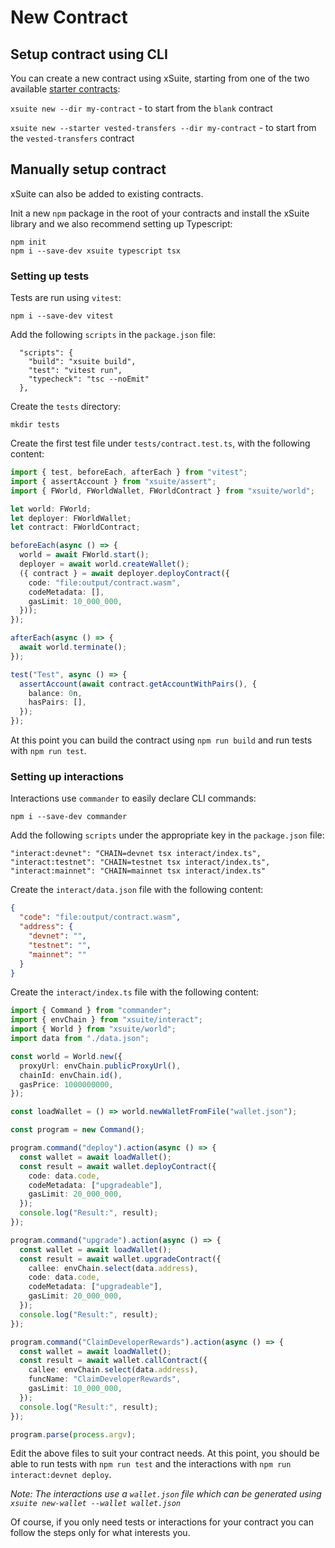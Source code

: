 # New Contract

## Setup contract using CLI

You can create a new contract using xSuite, starting from one of the two available [starter contracts](/#starter-contracts-audited):

`xsuite new --dir my-contract` - to start from the `blank` contract

`xsuite new --starter vested-transfers --dir my-contract` - to start from the `vested-transfers` contract

## Manually setup contract

xSuite can also be added to existing contracts.

Init a new `npm` package in the root of your contracts and install the xSuite library and we also recommend setting up Typescript:

```
npm init
npm i --save-dev xsuite typescript tsx
```

### Setting up tests

Tests are run using `vitest`:
```
npm i --save-dev vitest
```

Add the following `scripts` in the `package.json` file:
```
  "scripts": {
    "build": "xsuite build",
    "test": "vitest run",
    "typecheck": "tsc --noEmit"
  },
```

Create the `tests` directory:
```
mkdir tests
```

Create the first test file under `tests/contract.test.ts`, with the following content:

```ts
import { test, beforeEach, afterEach } from "vitest";
import { assertAccount } from "xsuite/assert";
import { FWorld, FWorldWallet, FWorldContract } from "xsuite/world";

let world: FWorld;
let deployer: FWorldWallet;
let contract: FWorldContract;

beforeEach(async () => {
  world = await FWorld.start();
  deployer = await world.createWallet();
  ({ contract } = await deployer.deployContract({
    code: "file:output/contract.wasm",
    codeMetadata: [],
    gasLimit: 10_000_000,
  }));
});

afterEach(async () => {
  await world.terminate();
});

test("Test", async () => {
  assertAccount(await contract.getAccountWithPairs(), {
    balance: 0n,
    hasPairs: [],
  });
});

```

At this point you can build the contract using `npm run build` and run tests with `npm run test`.

### Setting up interactions

Interactions use `commander` to easily declare CLI commands:
```
npm i --save-dev commander
```

Add the following `scripts` under the appropriate key in the `package.json` file:
```
"interact:devnet": "CHAIN=devnet tsx interact/index.ts",
"interact:testnet": "CHAIN=testnet tsx interact/index.ts",
"interact:mainnet": "CHAIN=mainnet tsx interact/index.ts"
```

Create the `interact/data.json` file with the following content:
```json
{
  "code": "file:output/contract.wasm",
  "address": {
    "devnet": "",
    "testnet": "",
    "mainnet": ""
  }
}

```

Create the `interact/index.ts` file with the following content:
```ts
import { Command } from "commander";
import { envChain } from "xsuite/interact";
import { World } from "xsuite/world";
import data from "./data.json";

const world = World.new({
  proxyUrl: envChain.publicProxyUrl(),
  chainId: envChain.id(),
  gasPrice: 1000000000,
});

const loadWallet = () => world.newWalletFromFile("wallet.json");

const program = new Command();

program.command("deploy").action(async () => {
  const wallet = await loadWallet();
  const result = await wallet.deployContract({
    code: data.code,
    codeMetadata: ["upgradeable"],
    gasLimit: 20_000_000,
  });
  console.log("Result:", result);
});

program.command("upgrade").action(async () => {
  const wallet = await loadWallet();
  const result = await wallet.upgradeContract({
    callee: envChain.select(data.address),
    code: data.code,
    codeMetadata: ["upgradeable"],
    gasLimit: 20_000_000,
  });
  console.log("Result:", result);
});

program.command("ClaimDeveloperRewards").action(async () => {
  const wallet = await loadWallet();
  const result = await wallet.callContract({
    callee: envChain.select(data.address),
    funcName: "ClaimDeveloperRewards",
    gasLimit: 10_000_000,
  });
  console.log("Result:", result);
});

program.parse(process.argv);

```

Edit the above files to suit your contract needs. At this point, you should be able to run tests with `npm run test` and the interactions with `npm run interact:devnet deploy`.

*Note: The interactions use a `wallet.json` file which can be generated using `xsuite new-wallet --wallet wallet.json`*

Of course, if you only need tests or interactions for your contract you can follow the steps only for what interests you.
